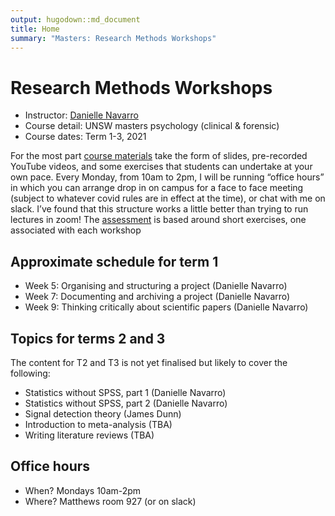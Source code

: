 ```yaml
---
output: hugodown::md_document
title: Home
summary: "Masters: Research Methods Workshops"
---
```


# Research Methods Workshops

- Instructor: [Danielle Navarro](https://djnavarro.net)
- Course detail: UNSW masters psychology (clinical & forensic)
- Course dates: Term 1-3, 2021


For the most part [course materials](/materials) take the form of slides, pre-recorded YouTube videos, and some exercises that students can undertake at your own pace. Every Monday, from 10am to 2pm, I will be running "office hours" in which you can arrange drop in on campus for a face to face meeting (subject to whatever covid rules are in effect at the time), or chat with me on slack. I've found that this structure works a little better than trying to run lectures in zoom! The [assessment](/assessment) is based around short exercises, one associated with each workshop


## Approximate schedule for term 1

- Week 5: Organising and structuring a project (Danielle Navarro)
- Week 7: Documenting and archiving a project (Danielle Navarro)
- Week 9: Thinking critically about scientific papers (Danielle Navarro)

## Topics for terms 2 and 3

The content for T2 and T3 is not yet finalised but likely to cover the following:

- Statistics without SPSS, part 1 (Danielle Navarro)
- Statistics without SPSS, part 2 (Danielle Navarro)
- Signal detection theory (James Dunn)
- Introduction to meta-analysis (TBA)
- Writing literature reviews (TBA)

## Office hours

- When? Mondays 10am-2pm
- Where? Matthews room 927 (or on slack)



<br><br><br>

